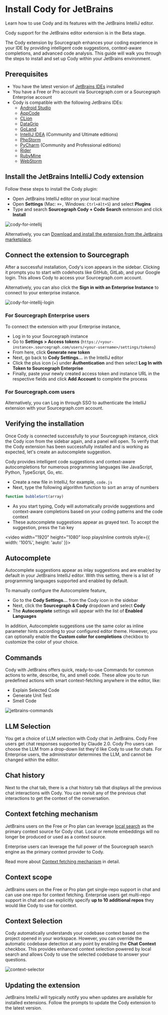 # Install Cody for JetBrains

<p className="subtitle">Learn how to use Cody and its features with the JetBrains IntelliJ editor.</p>

<Callout type="note" title="Beta">
Cody support for the JetBrains editor extension is in the Beta stage.
</Callout>

The Cody extension by Sourcegraph enhances your coding experience in your IDE by providing intelligent code suggestions, context-aware completions, and advanced code analysis. This guide will walk you through the steps to install and set up Cody within your JetBrains environment.

<LinkCards>
   <LinkCard href="https://plugins.jetbrains.com/plugin/9682-cody-ai-by-sourcegraph" imgSrc="https://storage.googleapis.com/sourcegraph-assets/docs/images/cody/jb_beam.svg" imgAlt="Cody for JetBrains" title="JetBrains Extension (Beta)" description="Install Cody's free extension for JetBrains." />
</LinkCards>

## Prerequisites

- You have the latest version of <a href="https://www.jetbrains.com/idea/" target="_blank">JetBrains IDEs</a> installed
- You have a Free or Pro account via Sourcegraph.com or a Sourcegraph Enterprise account
- Cody is compatible with the following JetBrains IDEs:
  - [Android Studio](https://developer.android.com/studio)
  - [AppCode](https://www.jetbrains.com/objc/)
  - [CLion](https://www.jetbrains.com/clion/)
  - [DataGrip](https://www.jetbrains.com/datagrip/)
  - [GoLand](https://www.jetbrains.com/go/)
  - [IntelliJ IDEA](https://www.jetbrains.com/idea/) (Community and Ultimate editions)
  - [PhpStorm](https://www.jetbrains.com/phpstorm/)
  - [PyCharm](https://www.jetbrains.com/pycharm/) (Community and Professional editions)
  - [Rider](https://www.jetbrains.com/rider/)
  - [RubyMine](https://www.jetbrains.com/ruby/)
  - [WebStorm](https://www.jetbrains.com/webstorm/)

## Install the JetBrains IntelliJ Cody extension

Follow these steps to install the Cody plugin:

- Open JetBrains IntelliJ editor on your local machine
- Open **Settings** (Mac: `⌘+,` Windows: `Ctrl+Alt+S`) and select **Plugins**
- Type and search **Sourcegraph Cody + Code Search** extension and click **Install**

![cody-for-intellij](https://storage.googleapis.com/sourcegraph-assets/Docs/Media/cody-for-intellij.png)

Alternatively, you can [Download and install the extension from the Jetbrains marketplace](https://plugins.jetbrains.com/plugin/9682-sourcegraph).

## Connect the extension to Sourcegraph

After a successful installation, Cody's icon appears in the sidebar. Clicking it prompts you to start with codehosts like GitHub, GitLab, and your Google login. This allows Cody to access your Sourcegraph.com account.

Alternatively, you can also click the **Sign in with an Enterprise Instance** to connect to your enterprise instance.

![cody-for-intellij-login](https://storage.googleapis.com/sourcegraph-assets/Docs/Media/sign-in-cody-jb.png)

### For Sourcegraph Enterprise users

To connect the extension with your Enterprise instance,

- Log in to your Sourcegraph instance
- Go to **Settings > Access tokens** (`https://<your-instance>.sourcegraph.com/users/<your-username>/settings/tokens`)
- From here, click **Generate new token**
- Next, go back to **Cody Settings...** in the IntelliJ editor
- Click the plus icon (+) under **Authentication** and then select **Log In with Token to Sourcegraph Enterprise**
- Finally, paste your newly created access token and instance URL in the respective fields and click **Add Account** to complete the process

### For Sourcegraph.com users

Alternatively, you can Log in through SSO to authenticate the IntelliJ extension with your Sourcegraph.com account.

## Verifying the installation

Once Cody is connected successfully to your Sourcegraph instance, click the Cody icon from the sidebar again, and a panel will open. To verify that the Cody extension has been successfully installed and is working as expected, let's create an autocomplete suggestion.

Cody provides intelligent code suggestions and context-aware autocompletions for numerous programming languages like JavaScript, Python, TypeScript, Go, etc.

- Create a new file in IntelliJ, for example, `code.js`
- Next, type the following algorithm function to sort an array of numbers

```js
function bubbleSort(array)
```

- As you start typing, Cody will automatically provide suggestions and context-aware completions based on your coding patterns and the code context
- These autocomplete suggestions appear as grayed text. To accept the suggestion, press the `Tab` key

<video width="1920" height="1080" loop playsInline controls style={{ width: '100%', height: 'auto' }}>
  <source src="https://storage.googleapis.com/sourcegraph-assets/Docs/Media/jb-first-suggestion.mp4" type="video/mp4"/>
</video>

## Autocomplete

Autocomplete suggestions appear as inlay suggestions and are enabled by default in your JetBrains IntelliJ editor. With this setting, there is a list of programming languages supported and enabled by default.

To manually configure the Autocomplete feature,

- Go to the **Cody Settings...** from the Cody icon in the sidebar
- Next, click the **Sourcegraph & Cody** dropdown and select **Cody**
- The **Autocomplete** settings will appear with the list of **Enabled Languages**

In addition, Autocomplete suggestions use the same color as inline parameter hints according to your configured editor theme. However, you can optionally enable the **Custom color for completions** checkbox to customize the color of your choice.

## Commands

Cody with JetBrains offers quick, ready-to-use Commands for common actions to write, describe, fix, and smell code. These allow you to run predefined actions with smart context-fetching anywhere in the editor, like:

- Explain Selected Code
- Generate Unit Test
- Smell Code

![jetbrains-commands](https://storage.googleapis.com/sourcegraph-assets/Docs/jb-commands.png)

## LLM Selection

You get a choice of LLM selection with Cody chat in JetBrains. Cody Free users get chat responses supported by Claude 2.0. Cody Pro users can choose the LLM from a drop-down list they'd like Cody to use for chats. For Enterprise users, the administrator determines the LLM, and cannot be changed within the editor.

## Chat history

Next to the chat tab, there is a chat history tab that displays all the previous chat interactions with Cody. You can revisit any of the previous chat interactions to get the context of the conversation.

## Context fetching mechanism

JetBrains users on the Free or Pro plan can leverage [local search](/cody/core-concepts/context#context-selection) as the primary context source for Cody chat. Local or remote embeddings will no longer be produced or used as a context source.

Enterprise users can leverage the full power of the Sourcegraph search engine as the primary context provider to Cody.

<Callout type="info"> Read more about [Context fetching mechanism](/cody/core-concepts/context/#context-fetching-mechanism) in detail.</Callout>

## Context scope

JetBrains users on the Free or Pro plan get single-repo support in chat and can use one repo for context fetching. Enterprise users get multi-repo support in chat and can explicitly specify **up to 10 additional repos** they would like Cody to use for context.

## Context Selection

Cody automatically understands your codebase context based on the project opened in your workspace. However, you can override the automatic codebase detection at any point by enabling the **Chat Context** checkbox. This provides enhanced context selection powered by local search and allows Cody to use the selected codebase to answer your questions.

![context-selector](https://storage.googleapis.com/sourcegraph-assets/Docs/jb-enhanced-context.png)

## Updating the extension

JetBrains IntelliJ will typically notify you when updates are available for installed extensions. Follow the prompts to update the Cody extension to the latest version.
